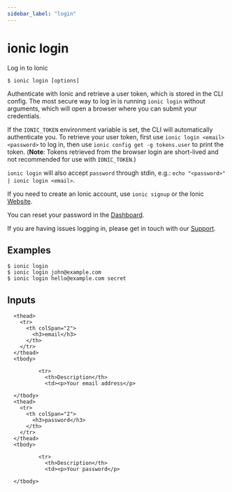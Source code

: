 ```yaml
---
sidebar_label: "login"
---
```



# ionic login

Log in to Ionic

```shell
$ ionic login [options]
```

Authenticate with Ionic and retrieve a user token, which is stored in the CLI config. The most secure way to log in is running `ionic login` without arguments, which will open a browser where you can submit your credentials.

If the `IONIC_TOKEN` environment variable is set, the CLI will automatically authenticate you. To retrieve your user token, first use `ionic login <email> <password>` to log in, then use `ionic config get -g tokens.user` to print the token. (**Note**: Tokens retrieved from the browser login are short-lived and not recommended for use with `IONIC_TOKEN`.)

`ionic login` will also accept `password` through stdin, e.g.: `echo "<password>" | ionic login <email>`.

If you need to create an Ionic account, use `ionic signup` or the Ionic [Website](https://ionicframework.com/signup).

You can reset your password in the [Dashboard](https://dashboard.ionicframework.com/reset-password).

If you are having issues logging in, please get in touch with our [Support](https://ion.link/support-request).
## Examples

```shell
$ ionic login 
$ ionic login john@example.com
$ ionic login hello@example.com secret
```

## Inputs


<table className="reference-table">
  
      <thead>
        <tr>
          <th colSpan="2">
            <h3>email</h3>
          </th>
        </tr>
      </thead>
      <tbody>
        
              <tr>
                <th>Description</th>
                <td><p>Your email address</p>
</td>
              </tr>
            
      </tbody>
      <thead>
        <tr>
          <th colSpan="2">
            <h3>password</h3>
          </th>
        </tr>
      </thead>
      <tbody>
        
              <tr>
                <th>Description</th>
                <td><p>Your password</p>
</td>
              </tr>
            
      </tbody>
</table>


